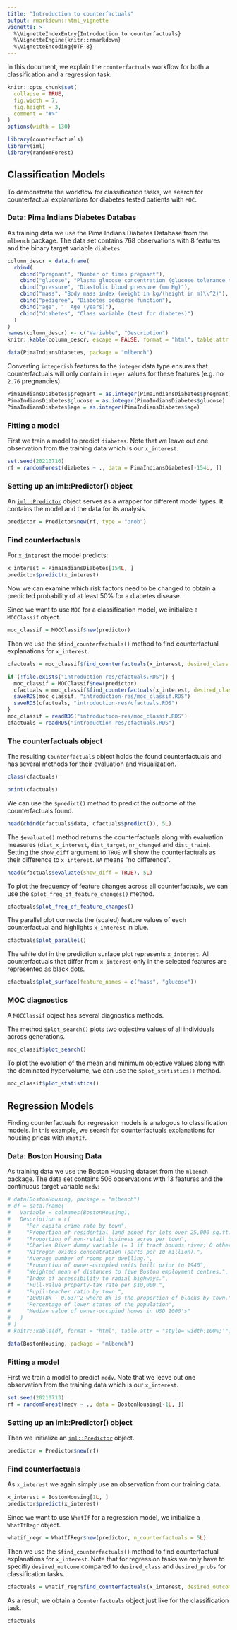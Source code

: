 ```yaml
---
title: "Introduction to counterfactuals"
output: rmarkdown::html_vignette
vignette: >
  %\VignetteIndexEntry{Introduction to counterfactuals}
  %\VignetteEngine{knitr::rmarkdown}
  %\VignetteEncoding{UTF-8}
---
```


In this document, we explain the `counterfactuals` workflow for both a classification and a regression task.

```r
knitr::opts_chunk$set(
  collapse = TRUE,
  fig.width = 7,
  fig.height = 3,
  comment = "#>"
)
options(width = 130)
```

```r
library(counterfactuals)
library(iml)
library(randomForest)
```


## Classification Models

To demonstrate the workflow for classification tasks, we search for counterfactual explanations for diabetes tested
patients with `MOC`. 

### Data: Pima Indians Diabetes Databas

As training data we use the Pima Indians Diabetes Database from the `mlbench` package.
The data set contains 768 observations with 8 features and the binary target variable `diabetes`:

```r
column_descr = data.frame(
  rbind(
    cbind("pregnant", "Number of times pregnant"),
    cbind("glucose", "Plasma glucose concentration (glucose tolerance test)"),
    cbind("pressure", "Diastolic blood pressure (mm Hg)"),
    cbind("mass", "Body mass index (weight in kg/(height in m)\\^2)"),
    cbind("pedigree", "Diabetes pedigree function"),
    cbind("age", "	Age (years)"),
    cbind("diabetes", "Class variable (test for diabetes)")
  )
)
names(column_descr) <- c("Variable", "Description")
knitr::kable(column_descr, escape = FALSE, format = "html", table.attr = "style='width:100%;'")
```

```r
data(PimaIndiansDiabetes, package = "mlbench")  
```


Converting `integerish` features to the `integer` data type ensures that counterfactuals will
only contain `integer` values for these features (e.g. no `2.76` pregnancies).

```r
PimaIndiansDiabetes$pregnant = as.integer(PimaIndiansDiabetes$pregnant)
PimaIndiansDiabetes$glucose = as.integer(PimaIndiansDiabetes$glucose)
PimaIndiansDiabetes$age = as.integer(PimaIndiansDiabetes$age)
```


### Fitting a model

First we train a model to predict `diabetes`. Note that we leave out one observation from the
training data which is our `x_interest`.

```r
set.seed(20210716)
rf = randomForest(diabetes ~ ., data = PimaIndiansDiabetes[-154L, ])
```

### Setting up an iml::Predictor() object

An [`iml::Predictor`](https://christophm.github.io/iml/reference/Predictor.html) object serves as a wrapper for different 
model types. It contains the model and the data for its analysis.

```r
predictor = Predictor$new(rf, type = "prob")
```


### Find counterfactuals

For `x_interest` the model predicts:

```r
x_interest = PimaIndiansDiabetes[154L, ]
predictor$predict(x_interest)
```

Now we can examine which risk factors need to be changed to obtain a predicted probability of
at least 50% for a diabetes disease.

Since we want to use `MOC` for a classification model, we initialize a `MOCClassif` object.

```r
moc_classif = MOCClassif$new(predictor)
```

Then we use the `$find_counterfactuals()` method to find counterfactual explanations for `x_interest`. 

```r
cfactuals = moc_classif$find_counterfactuals(x_interest, desired_class = "pos", desired_prob = c(0.5, 1))
```

```r
if (!file.exists("introduction-res/cfactuals.RDS")) {
  moc_classif = MOCClassif$new(predictor)
  cfactuals = moc_classif$find_counterfactuals(x_interest, desired_class = "pos", desired_prob = c(0.5, 1))
  saveRDS(moc_classif, "introduction-res/moc_classif.RDS")
  saveRDS(cfactuals, "introduction-res/cfactuals.RDS")
}
moc_classif = readRDS("introduction-res/moc_classif.RDS")
cfactuals = readRDS("introduction-res/cfactuals.RDS")
```


### The counterfactuals object

The resulting `Counterfactuals` object holds the found counterfactuals and has several methods for their evaluation and 
visualization.

```r
class(cfactuals)
```


```r
print(cfactuals)
```

We can use the `$predict()` method to predict the outcome of the counterfactuals found.

```r
head(cbind(cfactuals$data, cfactuals$predict()), 5L)
```

The `$evaluate()` method returns the counterfactuals along with evaluation measures (`dist_x_interest`, `dist_target`,
`nr_changed` and `dist_train`). Setting the `show_diff` argument to `TRUE` will show the counterfactuals as their difference
to `x_interest`. `NA` means "no difference".

```r
head(cfactuals$evaluate(show_diff = TRUE), 5L)
```

To plot the frequency of feature changes across all counterfactuals, we can use the `$plot_freq_of_feature_changes()` method.

```r
cfactuals$plot_freq_of_feature_changes()
```

The parallel plot connects the (scaled) feature values of each counterfactual and highlights `x_interest` in blue.

```r
cfactuals$plot_parallel()
```

The white dot in the prediction surface plot represents `x_interest`. All counterfactuals that differ from `x_interest` only in the 
selected features are represented as black dots.

```r
cfactuals$plot_surface(feature_names = c("mass", "glucose"))
```


### MOC diagnostics

A `MOCClassif` object has several diagnostics methods.

The method `$plot_search()` plots two objective values of all individuals across generations.

```r
moc_classif$plot_search()
```

To plot the evolution of the mean and minimum objective values along with the dominated hypervolume, we can use the 
`$plot_statistics()` method.

```r
moc_classif$plot_statistics()
```


## Regression Models

Finding counterfactuals for regression models is analogous to classification models. In this example, we search for
counterfactuals explanations for housing prices with `WhatIf`.

### Data: Boston Housing Data

As training data we use the Boston Housing dataset from the `mlbench` package. 
The data set contains 506 observations with 13 features and the continuous target variable `medv`:

```r
# data(BostonHousing, package = "mlbench")  
# df = data.frame(
#   Variable = colnames(BostonHousing),
#   Description = c(
#     "Per capita crime rate by town",
#     "Proportion of residential land zoned for lots over 25,000 sq.ft.",
#     "Proportion of non-retail business acres per town",
#     "Charles River dummy variable (= 1 if tract bounds river; 0 otherwise)",
#     "Nitrogen oxides concentration (parts per 10 million).",
#     "Average number of rooms per dwelling.",
#     "Proportion of owner-occupied units built prior to 1940",
#     "Weighted mean of distances to five Boston employment centres.",
#     "Index of accessibility to radial highways.",
#     "Full-value property-tax rate per $10,000.",
#     "Pupil-teacher ratio by town.",
#     "1000(Bk - 0.63)^2 where Bk is the proportion of blacks by town.",
#     "Percentage of lower status of the population",
#     "Median value of owner-occupied homes in USD 1000's"
#   )
# )
# knitr::kable(df, format = "html", table.attr = "style='width:100%;'")
```

```r
data(BostonHousing, package = "mlbench")  
```


### Fitting a model

First we train a model to predict `medv`. Note that we leave out one observation from the
training data which is our `x_interest`.

```r
set.seed(20210713)
rf = randomForest(medv ~ ., data = BostonHousing[-1L, ])
```

### Setting up an iml::Predictor() object

Then we initialize an [`iml::Predictor`](https://christophm.github.io/iml/reference/Predictor.html) object.

```r
predictor = Predictor$new(rf)
```


### Find counterfactuals

As `x_interest` we again simply use an observation from our training data.

```r
x_interest = BostonHousing[1L, ]
predictor$predict(x_interest)
```

Since we want to use `WhatIf` for a regression model, we initialize a `WhatIfRegr` object.

```r
whatif_regr = WhatIfRegr$new(predictor, n_counterfactuals = 5L)
```

Then we use the `$find_counterfactuals()` method to find counterfactual explanations for `x_interest`. Note that for
regression tasks we only have to specifiy `desired_outcome` compared to `desired_class` and `desired_probs` for
classification tasks.
 
```r
cfactuals = whatif_regr$find_counterfactuals(x_interest, desired_outcome = c(30, 32))
```

As a result, we obtain a `Counterfactuals` object just like for the classification task.

```r
cfactuals
```

